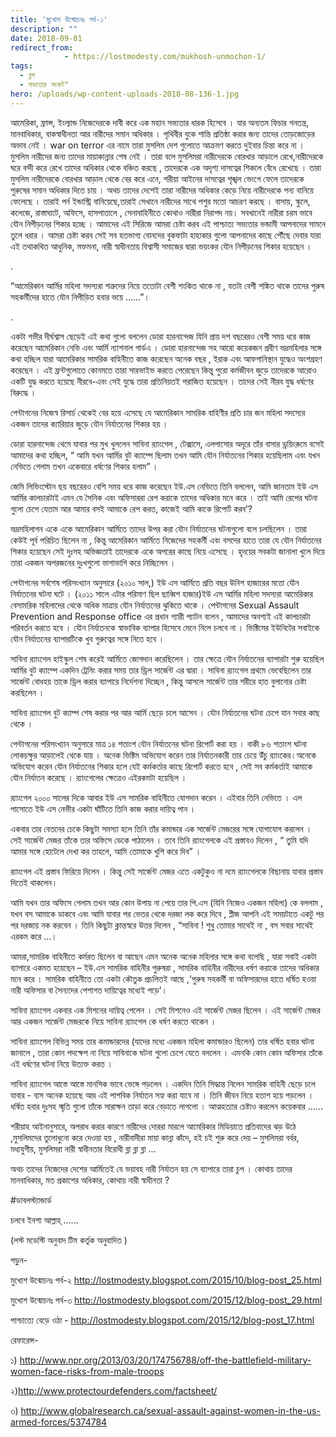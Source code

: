 ```yaml
---
title: 'মুখোশ উন্মোচনঃ পর্ব-১'
description: ""
date: 2018-09-01
redirect_from: 
            - https://lostmodesty.com/mukhosh-unmochon-1/
tags: 
  - ব্লগ
  - সভ্যতার সংকট"
hero: /uploads/wp-content-uploads-2018-08-136-1.jpg
---
```

আমেরিকা, ফ্রান্স, ইংল্যান্ড নিজেদেরকে দাবী করে এক মহান সভ্যতার ধারক হিসেবে । যার অন্যতম ফিচার গনতন্ত্র, মানবাধিকার, বাকস্বাধীনতা আর নারীদের সমান অধিকার । পৃথিবীর বুকে শান্তি প্রতিষ্ঠা করার জন্য তাদের তোড়জোড়ের অভাব নেই । war on terror এর নামে তারা মুসলিম দেশ গুলোতে আক্রমণ করতে দুইবার চিন্তা করে না । মুসলিম নারীদের জন্য তাদের মায়াকান্নার শেষ নেই । তারা বলে মুসলিমরা নারীদেরকে বোরখার আড়ালে রেখে,নারীদেরকে ঘরে বন্দী করে রেখে তাদের অধিকার থেকে বঞ্চিত করছে , তাদেরকে এক অদৃশ্য দাসত্বের শিকলে বেঁধে রেখেছে । তারা মুসলিম নারীদেরকে বোরখার আড়াল থেকে বের করে এনে, শরীয়া আইনের দাসত্বের শৃঙ্খল ভেংগে ফেলে তাদেরকে পুরুষের সমান অধিকার দিতে চায় । অথচ তাদের দেশেই তারা নারীদের অধিকার কেড়ে নিয়ে নারীদেরকে পন্য বানিয়ে ফেলেছে । তারাই পর্ন ইন্ডাস্ট্রি বানিয়েছে,তারাই সেখানে নারীদের সাথে পশুর মতো আচরণ করছে । বাসায়, স্কুলে, কলেজে, রাস্তাঘাটে, অফিসে, হাসপাতালে , সেনাবাহিনীতে কোথাও নারীরা নিরাপদ নয়। সবখানেই নারীরা চরম ভাবে যৌন নিপীড়নের শিকার হচ্ছে । আমাদের এই সিরিজে আমরা চেষ্টা করব এই পাশ্চাত্য সভ্যতার ভন্ডামী আপনাদের সামনে তুলে ধরার । আমরা চেষ্টা করব সেই সব হতভাগ্য বোনদের বুকফাটা হাহাকার গুলো আপনাদের কাছে পৌঁছে দেবার যারা এই তথাকথিত আধুনিক, মক্তমনা, নারী স্বাধীনতায় বিশ্বাসী সমাজের দ্বারা ভয়ংকর যৌন নিপীড়নের শিকার হয়েছেন ।

.

“আমেরিকান আর্মির মহিলা সদস্যরা শত্রুদের নিয়ে ততোটা বেশী শংকিত থাকে না , যতটা বেশী শঙ্কিত থাকে তাদের পুরুষ সহকর্মীদের হাতে যৌন নিপীড়িত হবার ভয়ে ......”।

.

একটা গভীর দীর্ঘশ্বাস ছেড়েই এই কথা গুলো বললেন ডোরা হারনান্দেজ যিনি প্রায় দশ বছরেরও বেশী সময় ধরে কাজ করেছেন আমেরিকান নেভি এবং আর্মি ন্যাশনাল গার্ডএ । ডোরা হারনান্দেজ সহ আরো কয়েকজন প্রবীণ ভদ্রমহিলার সঙ্গে কথা হচ্ছিল যারা আমেরিকার সামরিক বাহিনীতে কাজ করেছেন অনেক বছর , ইরাক এবং আফগানিস্থান যুদ্ধেও অংশগ্রহণ করেছেন । এই ফ্রন্টগুলোতে কোনমতে তারা সারভাইভ করতে পেরেছেন কিন্তু পুরো কর্মজীবন জুড়ে তাদেরকে আরোও একটি যুদ্ধ করতে হয়েছে নীরবে-এবং সেই যুদ্ধে তারা প্রতিনিয়তই পরাজিত হয়েছেন । তাদের সেই নীরব যুদ্ধ ধর্ষণের বিরুদ্ধে ।

পেন্টাগনের নিজেস্ব রিসার্চ থেকেই বের হয়ে এসেছে যে আমেরিকান সামরিক বাহিণীর প্রতি চার জন মহিলা সদস্যের একজন তাদের ক্যারিয়ার জুড়ে যৌন নির্যাতনের শিকার হয় ।

ডোরা হারনান্দেজ থেমে যাবার পর মুখ খুললেন সাবিনা র‍্যাংগেল , টেক্সাসে, এলপাসোর অদূরে তাঁর বাসার ড্রয়িংরুমে বসেই আমাদের কথা হচ্ছিল, “ আমি যখন আর্মির বুট ক্যাম্পে ছিলাম তখন আমি যৌন নির্যাতনের শিকার হয়েছিলাম এবং যখন নেভিতে গেলাম তখন একেবারে ধর্ষণের শিকার হলাম” ।

জেমি লিভিংস্টোন ছয় বছরেরও বেশি সময় ধরে কাজ করেছেন ইউ.এস নেভিতে তিনি বললেন, আমি জানতাম ইউ এস আর্মির কালচারটাই এমন যে সৈনিক এবং অফিসাররা রেপ করাকে তাদের অধিকার মনে করে । তাই আমি রেপের ঘটনা গুলো চেপে যেতাম আর আমার বসই আমাকে রেপ করত, কাজেই আমি কাকে রিপোর্ট করব’?

ভদ্রমহিলাগন একে একে আমেরিকান আর্মিতে তাদের উপর করা যৌন নির্যাতনের ঘটনাগুলো বলে চলছিলেন । তারা কেউই পূর্ব পরিচিত ছিলেন না , কিন্তু আমেরিকান আর্মিতে নিজেদের সহকর্মী এবং বসদের হাতে তারা যে যৌন নির্যাতনের শিকার হয়েছেন সেই দুঃসহ অভিজ্ঞতাই তাদেরকে একে অপরের কাছে নিয়ে এসেছে । হৃদয়ের সবকটা জানালা খুলে দিয়ে তারা একজন অপরজনের দুঃখগুলো ভাগাভাগি করে নিচ্ছিলেন ।

পেন্টাগনের সর্বশেষ পরিসংখ্যান অনুসারে (২০১০ সাল,) ইউ এস আর্মিতে প্রতি বছর উনিশ হাজারের মতো যৌন নির্যাতনের ঘটনা ঘটে । (২০১১ সালে এটার পরিমাণ ছিল ছাব্বিশ হাজার)ইউ এস আর্মির মহিলা সদস্যরা আমেরিকার বেসামরিক মহিলাদের থেকে অধিক মাত্রায় যৌন নির্যাতনের ঝুকিতে থাকে । পেন্টাগনের Sexual Assault Prevention and Response office এর প্রধান গ্যারী প্যাটন বলেন , আমাদের অবশ্যই এই কালচারটা পরিবর্তন করতে হবে । যৌন নির্যাতনকে স্বাভাবিক ব্যাপার হিসেবে মেনে নিলে চলবে না । ভিক্টিমের ইউনিটের সবাইকে যৌন নির্যাতনের ব্যাপারটিকে খুব গুরুত্বের সঙ্গে নিতে হবে ।

সাবিনা র‍্যাংগেল হাইস্কুল শেষ করেই আর্মিতে জোগদান করেছিলেন । তার ক্ষেত্রে যৌন নির্যাতনের ব্যাপারটা শুরু হয়েছিল আর্মির বুট ক্যাম্পে একদিন ট্রেনিং করার সময় তার ড্রিল সার্জেন্ট এর দ্বারা । সাবিনা র‍্যাংগেল প্রথমে ভেবেছিলেন তার সার্জেন্ট বোধহয় তাকে ড্রিল করার ব্যাপারে নির্দেশনা দিচ্ছেন , কিন্তু আসলে সার্জেন্ট তার শরীরে হাত বুলানোর চেষ্টা করছিলেন ।

সাবিনা র‍্যাংগেল বুট ক্যাম্প শেষ করার পর আর আর্মি ছেড়ে চলে আসেন । যৌন নির্যাতনের ঘটনা চেপে যান সবার কাছ থেকে ।

পেন্টাগনের পরিসংখ্যান অনুসারে মাত্র ১৪ শতাংশ যৌন নির্যাতনের ঘটনা রিপোর্ট করা হয় । বাকী ৮৬ শতাংশ ঘটনা লোকচক্ষুর আড়ালেই থেকে যায় । অনেক ভিক্টিম অভিযোগ করেন তার নির্যাতনকারী তার চেয়ে উঁচু র‍্যাংকের।অনেকে অভিযোগ করেন যৌন নির্যাতনের শিকার হলে যেই কর্মকর্তার কাছে রিপোর্ট করতে হবে , সেই সব কর্মকর্তাই আমাকে যৌন নির্যাতন করেছে । র‍্যাংগেলের ক্ষেত্রেও এইরকমটা হয়েছিল ।

র‍্যাংগেল ২০০০ সালের দিকে আবার ইউ এস সামরিক বাহিনীতে যোগদান করেন । এইবার তিনি নেভিতে । এল পাসোতে ইউ এস নেভীর একটা ঘাঁটিতে তিনি কাজ করার দায়িত্ব পান ।

একবার তার বেতনের চেকে কিছুটা সমস্যা হলে তিনি তাঁর কমান্ডার এক সার্জেন্ট মেজরের সঙ্গে যোগাযোগ করলেন । সেই সার্জেন্ট মেজর তাঁকে তার অফিসে ডেকে পাঠালেন । তবে তিনি র‍্যাংগেলকে এই প্রস্তাবও দিলেন , “ তুমি যদি আমার সঙ্গে হোটেলে দেখা কর তাহলে, আমি তোমাকে খুশি করে দিব” ।

র‍্যাংগেল এই প্রস্তাব ফিরিয়ে দিলেন । কিন্তু সেই সার্জেন্ট মেজর এতে একটুকুও না দমে র‍্যাংগেলকে বিছানায় যাবার প্রস্তাব দিতেই থাকলেন।

আমি যখন তার অফিসে গেলাম তখন আর কোন উপায় না পেয়ে তার পি.এস (যিনি নিজেও একজন মহিলা) কে বললাম , যখন বস আমাকে ডাকবে এবং আমি যাবার পর ভেতর থেকে দরজা লক করে দিবে , প্লীজ আপনি এই সময়টাতে একটু পর পর দরজায় নক করবেন । তিনি কিছুটা ক্লান্তস্বরে উত্তর দিলেন , “সাবিনা ! শুধু তোমার সাথেই না , বস সবার সাথেই এরকম করে ...।

আমরা,সামরিক বাহিনীতে কর্মরত ছিলেন বা আছেন এমন অনেক অনেক মহিলার সঙ্গে কথা বলেছি , যারা সবাই একটা ব্যাপারে একমত হয়েছেন – ইউ.এস সামরিক বাহিনীর পুরুষরা , সামরিক বাহিনীর নারীদের ধর্ষণ করাকে তাদের অধিকার মনে করে । সামরিক বাহিনীতে তো একটা কৌতুক প্রচলিতই আছে ,‘পুরুষ সহকর্মী বা অফিসারদের হাতে ধর্ষিত হওয়া নারী অফিসার বা সৈন্যদের পেশাগত দায়িত্বের মধ্যেই পড়ে’।

সাবিনা র‍্যাংগেল একবার এক মিশনের দায়িত্ব পেলেন । সেই মিশনেও এই সার্জেন্ট মেজর ছিলেন । এই সার্জেন্ট মেজর আর একজন সার্জেন্ট মেজরকে নিয়ে সাবিনা র‍্যাংগেল কে ধর্ষণ করতে থাকেন ।

সাবিনা র‍্যাংগেল বিভিন্ন সময় তার কমান্ডারদের (যাদের মধ্যে একজন মহিলা কমান্ডারও ছিলেন) তার ধর্ষিত হবার ঘটনা জানালে , তারা কোন পদক্ষেপ না নিয়ে সাবিনাকে ঘটনা গুলো চেপে যেতে বললেন । এমনকি কোন কোন অফিসার তাঁকে এই ধর্ষণের ঘটনা নিয়ে উত্যক্ত করত ।

সাবিনা র‍্যাংগেল আস্তে আস্তে মানসিক ভাবে ভেঙ্গে পড়লেন । একদিন তিনি সিদ্ধান্ত নিলেন সামরিক বাহিনী ছেড়ে চলে যাবার - ব্যস অনেক হয়েছে আর এই পাশবিক নির্যাতন সহ্য করা যাবে না । তিনি জীবন নিয়ে হতাশ হয়ে পড়লেন । ধর্ষিত হবার দুঃসহ স্মৃতি গুলো তাঁকে সারাক্ষন তাড়া করে বেড়াতে লাগলো । আত্মহত্যার চেষ্টাও করলেন কয়েকবার ......

শরীয়াহ আইনানুসারে, অপরাধ করার কারণে নারীদের দোররা মারলে আমেরিকার মিডিয়াতে প্রতিবাদের ঝড় উঠে ,মুসলিমদের তুলোধুনো করে দেওয়া হয় , নারীবাদীরা মায়া কান্না কাঁদে, হই চই শুরু করে দেয় – মুসলিমরা বর্বর, মধ্যযুগীয়, মুসলিমরা নারী স্বাধীনতার বিরোধী ব্লা ব্লা ব্লা ...

অথচ তাদের নিজেদের দেশের আর্মিতেই যে ভয়াবহ নারী নির্যাতন হয় সে ব্যাপারে তারা চুপ । কোথায় তাদের মানবাধিকার, মত প্রকাশের অধিকার, কোথায় নারী স্বাধীনতা ?

\#ডাবলস্ট্যান্ডার্ড

চলবে ইনশা আল্লাহ্‌ ......

(লস্ট মডেস্টি অনুবাদ টিম কর্তৃক অনুবাদিত )

পড়ুন-

মুখোশ উন্মোচনঃ পর্ব-২ http://lostmodesty.blogspot.com/2015/10/blog-post_25.html

মুখোশ উন্মোচনঃ পর্ব-৩ http://lostmodesty.blogspot.com/2015/12/blog-post_29.html

পাশ্চাত্যে বেড়ে ওঠা - http://lostmodesty.blogspot.com/2015/12/blog-post_17.html

রেফারেন্স-

১) http://www.npr.org/2013/03/20/174756788/off-the-battlefield-military-women-face-risks-from-male-troops

২)http://www.protectourdefenders.com/factsheet/

৩) http://www.globalresearch.ca/sexual-assault-against-women-in-the-us-armed-forces/5374784
